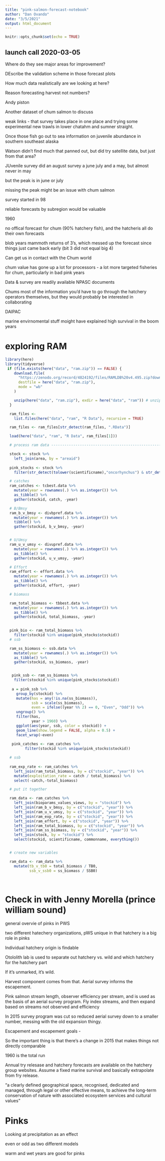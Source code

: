 ```yaml
---
title: "pink-salmon-forecast-notebook"
author: "Dan Ovando"
date: "3/5/2021"
output: html_document
---
```


```r
knitr::opts_chunk$set(echo = TRUE)
```

## launch call 2020-03-05

Where do they see major areas for improvement?

DEscribe the validation scheme in those forecast plots

How much data realistically are we looking at here?

Reason forecasting harvest not numbers?

Andy piston

Another dataset of chum salmon to discuss

weak links - that survey takes place in one place and trying some experimental new trawls in lower chatahm and sumner straight. 

Once those fish go out to sea information on juvenile abundance in southern southeast alaska

Watson didn't find much that panned out, but did try satellite data, but just from that area?


JUvenile survey did an august survey a june july and a may, but almost never in may

but the peak is in june or july 

missing the peak might be an issue with chum salmon

survey started in 98

reliable forecasts by subregion would be valuable 

1960


no offical forecast for chum (90% hatchery fish), and the hatcheris all do their own forecasts

blob years mammoth returns of 3's, which messed up the forecast since things just came back early (bit 3 did not equal big 4)

Can get us in contact with the Chum world 

chum value has gone up a lot for processors - a lot more targeted fisheries for chum, particularly in bad pink years

Data & survey are readily available NPASC documents

Chums most of the information you'd have to go through the hatchery operators themselves, but they would probably be interested in collaborating 
  
DAIPAC

marine envirnomental stuff moight have explained high survival in the boom years


# exploring RAM


```r
  
library(here)
library(tidyverse)
 if (file.exists(here("data", "ram.zip")) == FALSE) {
    download.file(
      "https://zenodo.org/record/4824192/files/RAMLDB%20v4.495.zip?download=1",
      destfile = here("data", "ram.zip"),
      mode = "wb"
    )

    unzip(here("data", "ram.zip"), exdir = here("data", "ram")) # unzip = 'unzip' needed for windows
  }

  ram_files <-
    list.files(here("data", "ram", "R Data"), recursive = TRUE)

  ram_files <- ram_files[str_detect(ram_files, ".RData")]

  load(here("data", "ram", "R Data", ram_files[1]))

  # process ram data ------------------------------------------------------------

  stock <- stock %>%
    left_join(area, by = "areaid")
  
  pink_stocks <- stock %>% 
    filter(str_detect(tolower(scientificname),"oncorhynchus") & str_detect(tolower(commonname), "pink"))

  # catches
  ram_catches <- tcbest.data %>%
    mutate(year = rownames(.) %>% as.integer()) %>%
    as_tibble() %>%
    gather(stockid, catch, -year)

  # B/Bmsy
  ram_b_v_bmsy <- divbpref.data %>%
    mutate(year = rownames(.) %>% as.integer()) %>%
    tibble() %>%
    gather(stockid, b_v_bmsy, -year)


  # U/Umsy
  ram_u_v_umsy <- divupref.data %>%
    mutate(year = rownames(.) %>% as.integer()) %>%
    as_tibble() %>%
    gather(stockid, u_v_umsy, -year)

  # Effort
  ram_effort <- effort.data %>%
    mutate(year = rownames(.) %>% as.integer()) %>%
    as_tibble() %>%
    gather(stockid, effort, -year)

  # biomass

  ram_total_biomass <- tbbest.data %>%
    mutate(year = rownames(.) %>% as.integer()) %>%
    as_tibble() %>%
    gather(stockid, total_biomass, -year)

  
  pink_bio <- ram_total_biomass %>% 
    filter(stockid %in% unique(pink_stocks$stockid))
  # ssb

  ram_ss_biomass <- ssb.data %>%
    mutate(year = rownames(.) %>% as.integer()) %>%
    as_tibble() %>%
    gather(stockid, ss_biomass, -year)


   pink_ssb <- ram_ss_biomass %>% 
    filter(stockid %in% unique(pink_stocks$stockid))
   
   a = pink_ssb %>%
     group_by(stockid) %>%
     mutate(has = any(!is.na(ss_biomass)),
            ssb = scale(ss_biomass),
            even = ifelse((year %% 2) == 0, "Even", "Odd")) %>%
     ungroup() %>%
     filter(has,
            year > 1960) %>%
     ggplot(aes(year, ssb, color = stockid)) +
     geom_line(show.legend = FALSE, alpha = 0.5) + 
     facet_wrap(~even)
   
   pink_catches <- ram_catches %>% 
         filter(stockid %in% unique(pink_stocks$stockid))

  # ssb
  
  ram_exp_rate <- ram_catches %>%
    left_join(ram_total_biomass, by = c("stockid", "year")) %>%
    mutate(exploitation_rate = catch / total_biomass) %>%
    select(-catch,-total_biomass)

  # put it together

  ram_data <- ram_catches %>%
    left_join(bioparams_values_views, by = "stockid") %>%
    left_join(ram_b_v_bmsy, by = c("stockid", "year")) %>%
    left_join(ram_u_v_umsy, by = c("stockid", "year")) %>%
    left_join(ram_exp_rate, by = c("stockid", "year")) %>%
    left_join(ram_effort, by = c("stockid", "year")) %>%
    left_join(ram_total_biomass, by = c("stockid", "year")) %>%
    left_join(ram_ss_biomass, by = c("stockid", "year")) %>%
    left_join(stock, by = "stockid") %>%
    select(stockid, scientificname, commonname, everything())


  # create new variables

  ram_data <- ram_data %>%
    mutate(tb_v_tb0 = total_biomass / TB0,
           ssb_v_ssb0 = ss_biomass / SSB0)

  


```

# Check in with Jenny Morella (prince william sound)


general overvie of pinks in PWS

two different hatechery organizations, pWS unique in that hatchery is a big role in pinks

Individual hatchery origin is findable

Otololith lab is used to separate out hatchery vs. wild and which hatchery for the hatchery part

If it's unmarked, it's wild. 

Harvest component comes from that. Aerial survey informs the escapement. 

Pink salmon stream length, observer efficiency per stream, and is used as the basis of an aerial survey program. Fly index streams, and then expand based on streams not observed and efficiency 

In 2015 survey program was cut so reduced aerial survey down to a smaller number, messing with the old expansion thingy. 

Escapement and escapement goals - 

So the important thing is that there's a change in 2015 that makes things not directly comparable

1960 is the total run

Annual try relesase and hatchery forecasts are available on the hatchery group websites. Assume a fixed marine survival and basically extrapolate from fry release. 

"a clearly defined geographical space, recognised, dedicated and managed, through legal or other effective means, to achieve the long-term conservation of nature with associated ecosystem services and cultural values"


# Pinks

Looking at precipitation as an effect 

even or odd as two different models

warm and wet years are good for pinks


